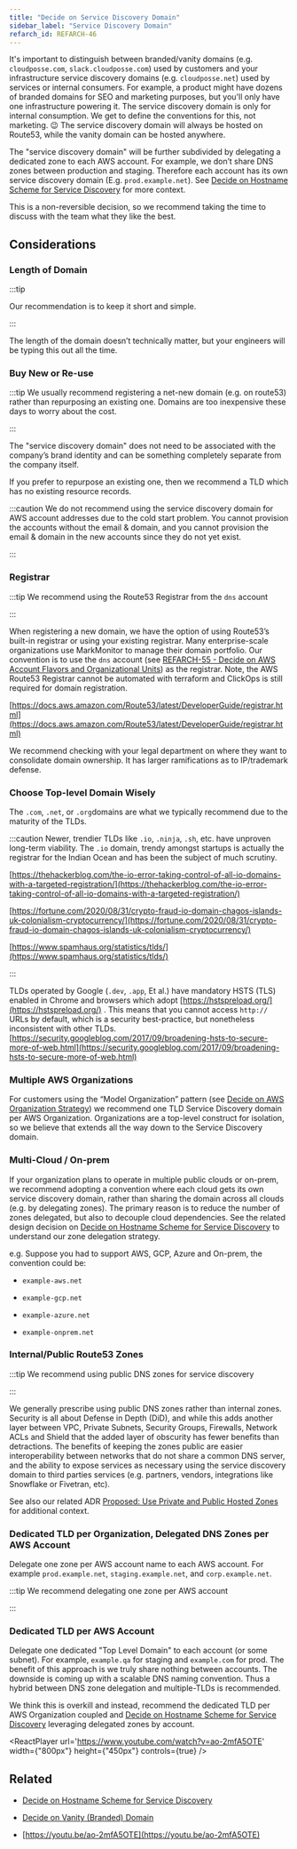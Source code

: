 ```yaml
---
title: "Decide on Service Discovery Domain"
sidebar_label: "Service Discovery Domain"
refarch_id: REFARCH-46
---
```


It's important to distinguish between branded/vanity domains (e.g. `cloudposse.com`, `slack.cloudposse.com`) used by customers and your infrastructure service discovery domains (e.g. `cloudposse.net`) used by services or internal consumers. For example, a product might have dozens of branded domains for SEO and marketing purposes, but you'll only have one infrastructure powering it. The service discovery domain is only for internal consumption. We get to define the conventions for this, not marketing. 😉 The service discovery domain will always be hosted on Route53, while the vanity domain can be hosted anywhere.

The "service discovery domain" will be further subdivided by delegating a dedicated zone to each AWS account. For
example, we don’t share DNS zones between production and staging. Therefore each account has its own service discovery domain (E.g. `prod.example.net`). See [Decide on Hostname Scheme for Service Discovery](/learn/network/design-decisions/decide-on-hostname-scheme-for-service-discovery) for more context.

This is a non-reversible decision, so we recommend taking the time to discuss with the team what they like the best.

## Considerations

### Length of Domain

:::tip

Our recommendation is to keep it short and simple.

:::

The length of the domain doesn’t technically matter, but your engineers will be typing this out all the time.

### Buy New or Re-use

:::tip We usually recommend registering a net-new domain (e.g. on route53) rather than repurposing an existing one.
Domains are too inexpensive these days to worry about the cost.

:::

The "service discovery domain" does not need to be associated with the company’s brand identity and can be something
completely separate from the company itself.

If you prefer to repurpose an existing one, then we recommend a TLD which has no existing resource records.

:::caution We do not recommend using the service discovery domain for AWS account addresses due to the cold start
problem. You cannot provision the accounts without the email & domain, and you cannot provision the email & domain in
the new accounts since they do not yet exist.

:::

### Registrar

:::tip We recommend using the Route53 Registrar from the `dns` account

:::

When registering a new domain, we have the option of using Route53’s built-in registrar or using your existing
registrar. Many enterprise-scale organizations use MarkMonitor to manage their domain portfolio. Our convention is to
use the `dns` account (see
[REFARCH-55 - Decide on AWS Account Flavors and Organizational Units](https://cloudposse.atlassian.net/browse/REFARCH-55))
as the registrar. Note, the AWS Route53 Registrar cannot be automated with terraform and ClickOps is still required for
domain registration.

[https://docs.aws.amazon.com/Route53/latest/DeveloperGuide/registrar.html](https://docs.aws.amazon.com/Route53/latest/DeveloperGuide/registrar.html)

We recommend checking with your legal department on where they want to consolidate domain ownership. It has larger
ramifications as to IP/trademark defense.

### Choose Top-level Domain Wisely

The `.com`, `.net`, or `.org`domains are what we typically recommend due to the maturity of the TLDs.

:::caution Newer, trendier TLDs like `.io`, `.ninja`, `.sh`, etc. have unproven long-term viability. The `.io` domain,
trendy amongst startups is actually the registrar for the Indian Ocean and has been the subject of much scrutiny.

[https://thehackerblog.com/the-io-error-taking-control-of-all-io-domains-with-a-targeted-registration/](https://thehackerblog.com/the-io-error-taking-control-of-all-io-domains-with-a-targeted-registration/)

[https://fortune.com/2020/08/31/crypto-fraud-io-domain-chagos-islands-uk-colonialism-cryptocurrency/](https://fortune.com/2020/08/31/crypto-fraud-io-domain-chagos-islands-uk-colonialism-cryptocurrency/)

[https://www.spamhaus.org/statistics/tlds/](https://www.spamhaus.org/statistics/tlds/)

:::

TLDs operated by Google (`.dev`, `.app`, Et al.) have mandatory HSTS (TLS) enabled in Chrome and browsers which adopt
[https://hstspreload.org/](https://hstspreload.org/) . This means that you cannot access `http://` URLs by default,
which is a security best-practice, but nonetheless inconsistent with other TLDs.
[https://security.googleblog.com/2017/09/broadening-hsts-to-secure-more-of-web.html](https://security.googleblog.com/2017/09/broadening-hsts-to-secure-more-of-web.html)

### Multiple AWS Organizations

For customers using the “Model Organization” pattern (see
[Decide on AWS Organization Strategy](/learn/accounts/design-decisions/decide-on-aws-organization-strategy)) we
recommend one TLD Service Discovery domain per AWS Organization. Organizations are a top-level construct for isolation,
so we believe that extends all the way down to the Service Discovery domain.

### Multi-Cloud / On-prem

If your organization plans to operate in multiple public clouds or on-prem, we recommend adopting a convention where
each cloud gets its own service discovery domain, rather than sharing the domain across all clouds (e.g. by delegating
zones). The primary reason is to reduce the number of zones delegated, but also to decouple cloud dependencies. See the
related design decision on
[Decide on Hostname Scheme for Service Discovery](/learn/network/design-decisions/decide-on-hostname-scheme-for-service-discovery)
to understand our zone delegation strategy.

e.g. Suppose you had to support AWS, GCP, Azure and On-prem, the convention could be:

- `example-aws.net`

- `example-gcp.net`

- `example-azure.net`

- `example-onprem.net`

### Internal/Public Route53 Zones

:::tip We recommend using public DNS zones for service discovery

:::

We generally prescribe using public DNS zones rather than internal zones. Security is all about Defense in Depth (DiD),
and while this adds another layer between VPC, Private Subnets, Security Groups, Firewalls, Network ACLs and Shield that
the added layer of obscurity has fewer benefits than detractions. The benefits of keeping the zones public are easier
interoperability between networks that do not share a common DNS server, and the ability to expose services as necessary
using the service discovery domain to third parties services (e.g. partners, vendors, integrations like Snowflake or
Fivetran, etc).

See also our related ADR
[Proposed: Use Private and Public Hosted Zones](/resources/adrs/proposed/proposed-use-private-and-public-hosted-zones) for
additional context.

### Dedicated TLD per Organization, Delegated DNS Zones per AWS Account

Delegate one zone per AWS account name to each AWS account. For example `prod.example.net`, `staging.example.net`, and
`corp.example.net`.

:::tip We recommend delegating one zone per AWS account

:::

### Dedicated TLD per AWS Account

Delegate one dedicated "Top Level Domain" to each account (or some subnet). For example, `example.qa` for staging and
`example.com` for prod. The benefit of this approach is we truly share nothing between accounts. The downside is coming
up with a scalable DNS naming convention. Thus a hybrid between DNS zone delegation and multiple-TLDs is recommended.

We think this is overkill and instead, recommend the dedicated TLD per AWS Organization coupled and
[Decide on Hostname Scheme for Service Discovery](/learn/network/design-decisions/decide-on-hostname-scheme-for-service-discovery)
leveraging delegated zones by account.

<ReactPlayer url='https://www.youtube.com/watch?v=ao-2mfA5OTE' width={"800px"} height={"450px"} controls={true} />

## Related

- [Decide on Hostname Scheme for Service Discovery](/learn/network/design-decisions/decide-on-hostname-scheme-for-service-discovery)

- [Decide on Vanity (Branded) Domain](/learn/network/design-decisions/decide-on-vanity-branded-domain)

- [https://youtu.be/ao-2mfA5OTE](https://youtu.be/ao-2mfA5OTE)

